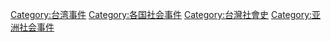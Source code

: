 [[Category:台湾事件|Category:台湾事件]]
[[Category:各国社会事件|Category:各国社会事件]]
[[Category:台灣社會史|Category:台灣社會史]]
[[Category:亚洲社会事件|Category:亚洲社会事件]]